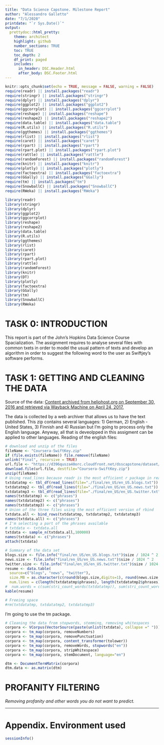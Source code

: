 ```yaml
---
title: "Data Science Capstone. Milestone Report"
author: "Alessandro Galletto"
date: "7/1/2020"
printdate: "`r Sys.Date()`"
output:
  prettydoc::html_pretty:
    theme: architect
    highlight: github
    number_sections: TRUE
    toc: TRUE
    toc_depth: 2
    df_print: paged
    includes:
      in_header: DSC.Header.html
      after_body: DSC.Footer.html
---
```


```r
knitr::opts_chunk$set(echo = TRUE, message = FALSE, warning = FALSE)
require(readr) || install.packages("readr")
require(stringr) || install.packages("stringr")
require(dplyr) || install.packages("dplyr")
require(ggplot2) || install.packages("ggplot2")
require(ggcorrplot) || install.packages("ggcorrplot")
require(reshape) || install.packages("reshape")
require(reshape2) || install.packages("reshape2")
require(data.table) || install.packages("data.table")
require(R.utils) || install.packages("R.utils")
require(ggthemes) || install.packages("ggthemes")
require(rlist) || install.packages("rlist")
require(caret) || install.packages("caret")
require(rpart) || install.packages("rpart")
require(rpart.plot) || install.packages("rpart.plot")
require(rattle) || install.packages("rattle")
require(randomForest) || install.packages("randomForest")
require(knitr) || install.packages("knitr")
require(plotly) || install.packages("plotly")
require(factoextra) || install.packages("factoextra")
require(GGally) || install.packages("GGally")
require(tm) || install.packages("tm")
require(SnowballC) || install.packages("SnowballC")
require(RWeka) || install.packages("RWeka")

library(readr)
library(stringr)
library(dplyr)
library(ggplot2)
library(ggcorrplot)
library(reshape)
library(reshape2)
library(data.table)
library(R.utils)
library(ggthemes)
library(rlist)
library(caret)
library(rpart)
library(rpart.plot)
library(rattle)
library(randomForest)
library(knitr)
library(DT)
library(plotly)
library(factoextra)
library(GGally)
library(tm)
library(SnowballC)
library(RWeka)
```

# TASK 0: INTRODUCTION
This report is part of the John's Hopkins Data Science Course Spacialization. The assignment requires to analyse several files with common txets in order to model the usual pattern of texts and develop an algorithm in order to suggest the following word to the user as Swiftjey's software performs.

# TASK 1: GETTING AND CLEANING THE DATA
Source of the data: [Content archived from heliohost.org on September 30, 2016 and retrieved via Wayback Machine on April 24, 2017.](
https://web-beta.archive.org/web/20160930083655/http://www.corpora.heliohost.org/aboutcorpus.html)

The data is collected by a web archiver that allows us to have the text published. This zip contains several languages: 1) German, 2) English - United States, 3) Finnish and 4) Russian but I'm going to process only the English language. Anyway, all that is deveolpped in this assigment can be applied to other languages.
Reading of the english files:
```r
# download and unzip of the files
fileName <- "Coursera-SwiftKey.zip"
if (file.exists(fileName)) file.remove(fileName)
unlink("Final", recursive = TRUE)
url.file <- "https://d396qusza40orc.cloudfront.net/dsscapstone/dataset/Coursera-SwiftKey.zip"
download.file(url.file, destfile="Coursera-SwiftKey.zip")
unzip(fileName)
# Using read_lines because readr is the most efficient r package in reading files
txtdatatmp <- tbl_df(read_lines(file="./final/en_US/en_US.blogs.txt"))
txtdatatmp2 <- tbl_df(read_lines(file="./final/en_US/en_US.news.txt"))
txtdatatmp3 <- tbl_df(read_lines(file="./final/en_US/en_US.twitter.txt"))
names(txtdatatmp) <- c("phrases")
names(txtdatatmp2) <- c("phrases")
names(txtdatatmp3) <- c("phrases")
# Union of the three files using the most efficient version of rbind
txtdata.all <- bind_rows(txtdatatmp, txtdatatmp2, txtdatatmp3)
names(txtdata.all) <- c("phrases")
# I'm selecting a part of the phrases available
# txtdata <- txtdata.all
txtdata <- sample_n(txtdata.all,100000)
names(txtdata) <- c("phrases")
attach(txtdata)

# Summary of the data set
blogs.size <- file.info("final/en_US/en_US.blogs.txt")$size / 1024 ^ 2
news.size <- file.info("final/en_US/en_US.news.txt")$size / 1024 ^ 2
twitter.size <- file.info("final/en_US/en_US.twitter.txt")$size / 1024 ^ 2
resume <- data.table(
  source=c("blogs", "news", "twitter"),
  size.MB = as.character(c(round(blogs.size,digits=1), round(news.size,digits=1), round(twitter.size,digits=1))),
  num.lines = c(length(txtdatatmp$phrases), length(txtdatatmp2$phrases), length(txtdatatmp3$phrases)))
#  num.words = c(sum(stri_count_words(txtdatatmp)), sum(stri_count_words(txtdatatmp)), sum(stri_count_words(txtdatatmp))))
kable(resume)

# Freeing space
#rm(txtdatatmp, txtdatatmp2, txtdatatmp3)
```

I'm going to use the tm package.
```r
# Cleaning the data from stopwords, stemming, removing whitespaces 
corpora <- VCorpus(VectorSource(paste(unlist(txtdata), collapse =" ")))
corpora <- tm_map(corpora, removeNumbers)
corpora <- tm_map(corpora, removePunctuation)
corpora <- tm_map(corpora, content_transformer(tolower))
corpora <- tm_map(corpora, removeWords, stopwords("en"))
corpora <- tm_map(corpora, stripWhitespace)
corpora <- tm_map(corpora, stemDocument, language="en")

dtm <- DocumentTermMatrix(corpora) 
dtm.data <- as.matrix(dtm)
```



# PROFANITY FILTERING 
*Removing profanity and other words you do not want to predict.*

***
# Appendix. Environment used
```r
sessionInfo()
```
